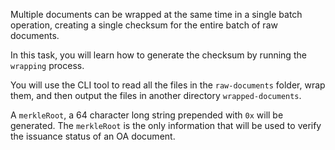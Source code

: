 Multiple documents can be wrapped at the same time in a single batch operation, creating a single checksum for the entire batch of raw documents. 

In this task, you will learn how to generate the checksum by running the `wrapping` process.

You will use the CLI tool to read all the files in the `raw-documents` folder, wrap them, and then output the files in another directory `wrapped-documents`.

A `merkleRoot`, a 64 character long string prepended with `0x` will be generated. The `merkleRoot` is the only information that will be used to verify the issuance status of an OA document.